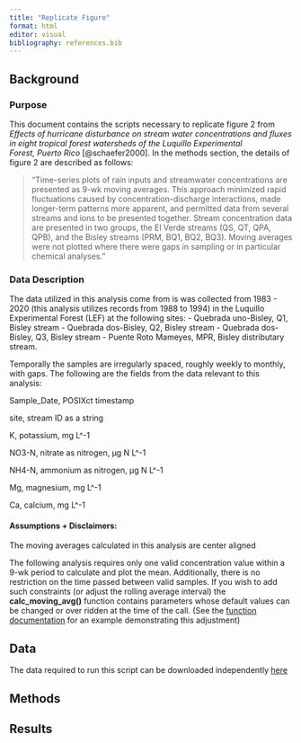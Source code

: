 ```yaml
---
title: "Replicate Figure"
format: html
editor: visual
bibliography: references.bib
---
```


## Background

### Purpose

This document contains the scripts necessary to replicate figure 2 from *Effects of hurricane disturbance on stream water concentrations and fluxes in eight tropical forest watersheds of the Luquillo Experimental\
Forest, Puerto Rico* [@schaefer2000]. In the methods section, the details of figure 2 are described as follows:

> "Time-series plots of rain inputs and streamwater concentrations are presented as 9-wk moving averages. This approach minimized rapid fluctuations caused by concentration-discharge interactions, made longer-term patterns more apparent, and permitted data from several streams and ions to be presented together. Stream concentration data are presented in two groups, the El Verde streams (QS, QT, QPA, QPB), and the Bisley streams (PRM, BQ1, BQ2, BQ3). Moving averages were not plotted where there were gaps in sampling or in particular chemical analyses."

### Data Description

The data utilized in this analysis come from is was collected from 1983 - 2020 (this analysis utilizes records from 1988 to 1994) in the Luquillo Experimental Forest (LEF) at the following sites: - Quebrada uno-Bisley, Q1, Bisley stream - Quebrada dos-Bisley, Q2, Bisley stream - Quebrada dos-Bisley, Q3, Bisley stream - Puente Roto Mameyes, MPR, Bisley distributary stream.

Temporally the samples are irregularly spaced, roughly weekly to monthly, with gaps. The following are the fields from the data relevant to this analysis:

Sample_Date, POSIXct timestamp

site, stream ID as a string

K, potassium, mg L\^-1

NO3-N, nitrate as nitrogen, µg N L\^-1

NH4-N, ammonium as nitrogen, µg N L\^-1

Mg, magnesium, mg L\^-1

Ca, calcium, mg L\^-1

#### Assumptions + Disclaimers:

The moving averages calculated in this analysis are center aligned

The following analysis requires only one valid concentration value within a 9-wk period to calculate and plot the mean. Additionally, there is no restriction on the time passed between valid samples. If you wish to add such constraints (or adjust the rolling average interval) the **calc_moving_avg()** function contains parameters whose default values can be changed or over ridden at the time of the call. (See the [function documentation](R/utils.R) for an example demonstrating this adjustment)

## Data

The data required to run this script can be downloaded independently [here](https://portal.edirepository.org/nis/mapbrowse?packageid=knb-lter-luq.20.4923064)

## Methods

## Results

